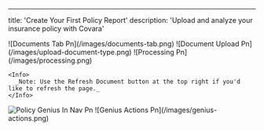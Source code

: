 ---
title: 'Create Your First Policy Report'
description: 'Upload and analyze your insurance policy with Covara'

<Steps>
  <Step title="Click the Documents Tab on the lefthand side navigation." stepNumber={1}>
    ![Documents Tab Pn](/images/documents-tab.png)
  </Step>
  <Step title='Click "Upload Document".'>
    ![Document Upload Pn](/images/upload-document-type.png)
  </Step>
  <Step title=" Select the appropriate Document Type and then upload your policy as a .pdf into the drag and drop box.">
    
  </Step>
  <Step title=' Click "Confirm & Upload". You will be prompted to verify that the correct Document Type was selected. If the incorrect Type was selected, click "Cancel" and select the correct option from the dropdown menu.'>
    
  </Step>
  <Step title='Your custom policy report will begin processing. This can take up to 10 minutes. When the document has finished processing, the Status column will change to "Active". '>
    ![Processing Pn](/images/processing.png)

    <Info>
      _Note: Use the Refresh Document button at the top right if you'd like to refresh the page._
    </Info>
  </Step>
  <Step title="When the document has finished processing, click the Policy Genius tab on the lefthand side navigation.">
    <img
      src="/images/policy-genius-in-nav.png"
      alt="Policy Genius In Nav Pn"
      title="Policy Genius In Nav Pn"
      className="mx-auto"
      style={{ width:"29%" }}
    />
  </Step>
  <Step title="Select the policy you just uploaded to view the report.">
    
  </Step>
  <Step title="Use the buttons at the top right of the report to create a .pdf/.csv download, share the report via email, or ask questions about your policy using our AI Assistant Feature.">
    ![Genius Actions Pn](/images/genius-actions.png)
  </Step>
</Steps>